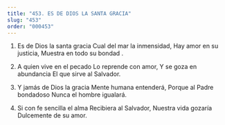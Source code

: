 ```yaml
---
title: "453. ES DE DIOS LA SANTA GRACIA"
slug: "453"
order: "000453"
---
```

1. Es de Dios la santa gracia Cual del mar la inmensidad, Hay amor en su justicia, Muestra en todo su bondad .

2. A quien vive en el pecado Lo reprende con amor,
Y se goza en abundancia El que sirve al Salvador.

3. Y jamás de Dios la gracia Mente humana entenderá, Porque al Padre bondadoso Nunca el hombre igualará.

4. Si con fe sencilla el alma Recibiera al Salvador, Nuestra vida gozaría
Dulcemente de su amor.

